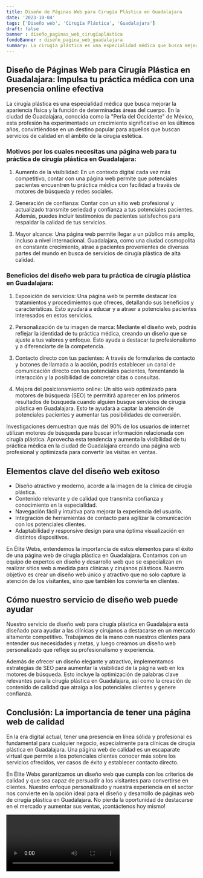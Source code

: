 ```yaml
---
title: Diseño de Páginas Web para Cirugía Plástica en Guadalajara
date: '2023-10-04'
tags: ['Diseño web', 'Cirugía Plástica', 'Guadalajara']
draft: false
banner : diseño_paginas_web_cirugíaplástica
fondoBanner : diseño_pagina_web_guadalajara
summary: La cirugía plástica es una especialidad médica que busca mejorar la apariencia física y la función de determinadas áreas del cuerpo. En la ciudad de Guadalajara, conocida como la Perla del Occidente de México, esta profesión ha experimentado un crecimiento significativo en los últimos años, convirtiéndose en un destino popular para aquellos que buscan servicios de calidad en el ámbito de la cirugía estética.
---
```


## Diseño de Páginas Web para Cirugía Plástica en Guadalajara: Impulsa tu práctica médica con una presencia online efectiva

La cirugía plástica es una especialidad médica que busca mejorar la apariencia física y la función de determinadas áreas del cuerpo. En la ciudad de Guadalajara, conocida como la "Perla del Occidente" de México, esta profesión ha experimentado un crecimiento significativo en los últimos años, convirtiéndose en un destino popular para aquellos que buscan servicios de calidad en el ámbito de la cirugía estética.

### Motivos por los cuales necesitas una página web para tu práctica de cirugía plástica en Guadalajara:

1. Aumento de la visibilidad: En un contexto digital cada vez más competitivo, contar con una página web permite que potenciales pacientes encuentren tu práctica médica con facilidad a través de motores de búsqueda y redes sociales.

2. Generación de confianza: Contar con un sitio web profesional y actualizado transmite seriedad y confianza a tus potenciales pacientes. Además, puedes incluir testimonios de pacientes satisfechos para respaldar la calidad de tus servicios.

3. Mayor alcance: Una página web permite llegar a un público más amplio, incluso a nivel internacional. Guadalajara, como una ciudad cosmopolita en constante crecimiento, atrae a pacientes provenientes de diversas partes del mundo en busca de servicios de cirugía plástica de alta calidad.

### Beneficios del diseño web para tu práctica de cirugía plástica en Guadalajara:

1. Exposición de servicios: Una página web te permite destacar los tratamientos y procedimientos que ofreces, detallando sus beneficios y características. Esto ayudará a educar y a atraer a potenciales pacientes interesados en estos servicios.

2. Personalización de tu imagen de marca: Mediante el diseño web, podrás reflejar la identidad de tu práctica médica, creando un diseño que se ajuste a tus valores y enfoque. Esto ayuda a destacar tu profesionalismo y a diferenciarte de la competencia.

3. Contacto directo con tus pacientes: A través de formularios de contacto y botones de llamada a la acción, podrás establecer un canal de comunicación directo con tus potenciales pacientes, fomentando la interacción y la posibilidad de concretar citas o consultas.

4. Mejora del posicionamiento online: Un sitio web optimizado para motores de búsqueda (SEO) te permitirá aparecer en los primeros resultados de búsqueda cuando alguien busque servicios de cirugía plástica en Guadalajara. Esto te ayudará a captar la atención de potenciales pacientes y aumentar tus posibilidades de conversión.

Investigaciones demuestran que más del 90% de los usuarios de internet utilizan motores de búsqueda para buscar información relacionada con cirugía plástica. Aprovecha esta tendencia y aumenta la visibilidad de tu práctica médica en la ciudad de Guadalajara creando una página web profesional y optimizada para convertir las visitas en ventas.

<GifSeo />

<Cta />

## Elementos clave del diseño web exitoso

- Diseño atractivo y moderno, acorde a la imagen de la clínica de cirugía plástica.
- Contenido relevante y de calidad que transmita confianza y conocimiento en la especialidad.
- Navegación fácil y intuitiva para mejorar la experiencia del usuario.
- Integración de herramientas de contacto para agilizar la comunicación con los potenciales clientes.
- Adaptabilidad y responsive design para una óptima visualización en distintos dispositivos.

En Élite Webs, entendemos la importancia de estos elementos para el éxito de una página web de cirugía plástica en Guadalajara. Contamos con un equipo de expertos en diseño y desarrollo web que se especializan en realizar sitios web a medida para clínicas y cirujanos plásticos. Nuestro objetivo es crear un diseño web único y atractivo que no solo capture la atención de los visitantes, sino que también los convierta en clientes.

## Cómo nuestro servicio de diseño web puede ayudar

Nuestro servicio de diseño web para cirugía plástica en Guadalajara está diseñado para ayudar a las clínicas y cirujanos a destacarse en un mercado altamente competitivo. Trabajamos de la mano con nuestros clientes para entender sus necesidades y metas, y luego creamos un diseño web personalizado que refleje su profesionalismo y experiencia.

Además de ofrecer un diseño elegante y atractivo, implementamos estrategias de SEO para aumentar la visibilidad de la página web en los motores de búsqueda. Esto incluye la optimización de palabras clave relevantes para la cirugía plástica en Guadalajara, así como la creación de contenido de calidad que atraiga a los potenciales clientes y genere confianza.

## Conclusión: La importancia de tener una página web de calidad

En la era digital actual, tener una presencia en línea sólida y profesional es fundamental para cualquier negocio, especialmente para clínicas de cirugía plástica en Guadalajara. Una página web de calidad es un escaparate virtual que permite a los potenciales clientes conocer más sobre los servicios ofrecidos, ver casos de éxito y establecer contacto directo.

En Élite Webs garantizamos un diseño web que cumpla con los criterios de calidad y que sea capaz de persuadir a los visitantes para convertirse en clientes. Nuestro enfoque personalizado y nuestra experiencia en el sector nos convierte en la opción ideal para el diseño y desarrollo de páginas web de cirugía plástica en Guadalajara. No pierda la oportunidad de destacarse en el mercado y aumentar sus ventas, ¡contáctenos hoy mismo!

<Video />

<CtaBot job='Cirugía Plástica' city='Guadalajara'/>

<Gmaps query='Guadalajara+españa+maps' />